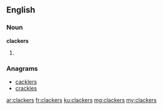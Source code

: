 ==English==

===Noun===
'''clackers'''

# {{plural of|clacker}}

===Anagrams===
* [[cacklers#English|cacklers]]
* [[crackles#English|crackles]]

[[ar:clackers]]
[[fr:clackers]]
[[ku:clackers]]
[[mg:clackers]]
[[my:clackers]]